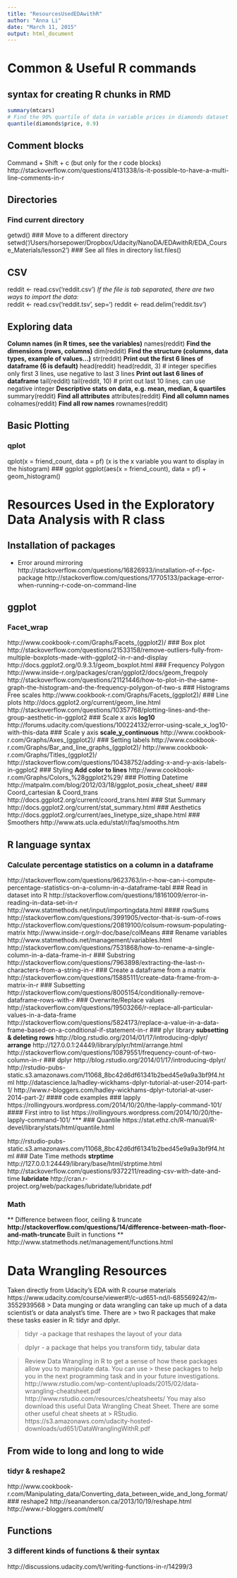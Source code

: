 ```yaml
---
title: "ResourcesUsedEDAwithR"
author: "Anna Li"
date: "March 11, 2015"
output: html_document
---
```


# Common & Useful R commands 
## syntax for creating R chunks in RMD
```r
summary(mtcars)
# Find the 90% quartile of data in variable prices in diamonds dataset
quantile(diamonds$price, 0.9)
```


## Comment blocks
Command + Shift + c (but only for the r code blocks)
http://stackoverflow.com/questions/4131338/is-it-possible-to-have-a-multi-line-comments-in-r

## Directories
### Find current directory
getwd()
### Move to a different directory
setwd('/Users/horsepower/Dropbox/Udacity/NanoDA/EDAwithR/EDA_Course_Materials/lesson2')
### See all files in directory
list.files()

## CSV
reddit <- read.csv('reddit.csv')
*If the file is tab separated, there are two ways to import the data:*   
reddit <- read.csv('reddit.tsv', sep='\t')
reddit <- read.delim('reddit.tsv')

## Exploring data
**Column names (in R times, see the variables)**
names(reddit)
**Find the dimensions (rows, columns)**
dim(reddit)
**Find the structure (columns, data types, example of values...)**
str(reddit)
**Print out the first 6 lines of dataframe (6 is default)**
head(reddit)
head(reddit, 3) # integer specifies only first 3 lines, use negative to last 3 lines
**Print out last 6 lines of dataframe**
tail(reddit)
tail(reddit, 10) # print out last 10 lines, can use negative integer
**Descriptive stats on data, e.g. mean, median, & quartiles **
summary(reddit)
**Find all attributes**
attributes(reddit)
**Find all column names**
colnames(reddit)
**Find all row names**
rownames(reddit)


## Basic Plotting
### qplot
qplot(x = friend_count, data = pf)
(x is the x variable you want to display in the histogram)
### ggplot 
ggplot(aes(x = friend_count), data = pf) + 
  geom_histogram()

# Resources Used in the Exploratory Data Analysis with R class

## Installation of packages
* Error around mirroring
http://stackoverflow.com/questions/16826933/installation-of-r-fpc-package
http://stackoverflow.com/questions/17705133/package-error-when-running-r-code-on-command-line

## ggplot
### Facet_wrap
http://www.cookbook-r.com/Graphs/Facets_(ggplot2)/
### Box plot
http://stackoverflow.com/questions/21533158/remove-outliers-fully-from-multiple-boxplots-made-with-ggplot2-in-r-and-display
http://docs.ggplot2.org/0.9.3.1/geom_boxplot.html
### Frequency Polygon
http://www.inside-r.org/packages/cran/ggplot2/docs/geom_freqpoly
http://stackoverflow.com/questions/21121446/how-to-plot-in-the-same-graph-the-histogram-and-the-frequency-polygon-of-two-s
### Histograms
Free scales
http://www.cookbook-r.com/Graphs/Facets_(ggplot2)/
### Line plots
http://docs.ggplot2.org/current/geom_line.html
http://stackoverflow.com/questions/10357768/plotting-lines-and-the-group-aesthetic-in-ggplot2
### Scale x axis
**log10**
http://forums.udacity.com/questions/100224132/error-using-scale_x_log10-with-this-data
### Scale y axis
**scale_y_continuous**
http://www.cookbook-r.com/Graphs/Axes_(ggplot2)/
### Setting labels
http://www.cookbook-r.com/Graphs/Bar_and_line_graphs_(ggplot2)/
http://www.cookbook-r.com/Graphs/Titles_(ggplot2)/
http://stackoverflow.com/questions/10438752/adding-x-and-y-axis-labels-in-ggplot2
### Styling
**Add color to lines** 
http://www.cookbook-r.com/Graphs/Colors_%28ggplot2%29/
### Plotting Datetime
http://matpalm.com/blog/2012/03/18/ggplot_posix_cheat_sheet/
### Coord_cartesian & Coord_trans
http://docs.ggplot2.org/current/coord_trans.html
### Stat Summary
http://docs.ggplot2.org/current/stat_summary.html
### Aesthetics
http://docs.ggplot2.org/current/aes_linetype_size_shape.html
### Smoothers
http://www.ats.ucla.edu/stat/r/faq/smooths.htm

## R language syntax
### Calculate percentage statistics on a column in a dataframe
http://stackoverflow.com/questions/9623763/in-r-how-can-i-compute-percentage-statistics-on-a-column-in-a-dataframe-tabl
### Read in dataset into R
http://stackoverflow.com/questions/18161009/error-in-reading-in-data-set-in-r
http://www.statmethods.net/input/importingdata.html
#### rowSums
http://stackoverflow.com/questions/3991905/vector-that-is-sum-of-rows
http://stackoverflow.com/questions/20819100/colsum-rowsum-populating-matrix
http://www.inside-r.org/r-doc/base/colMeans
### Rename variables
http://www.statmethods.net/management/variables.html
http://stackoverflow.com/questions/7531868/how-to-rename-a-single-column-in-a-data-frame-in-r
### Substring
http://stackoverflow.com/questions/7963898/extracting-the-last-n-characters-from-a-string-in-r
### Create a dataframe from a matrix
http://stackoverflow.com/questions/15885111/create-data-frame-from-a-matrix-in-r
### Subsetting
http://stackoverflow.com/questions/8005154/conditionally-remove-dataframe-rows-with-r
### Overwrite/Replace values
http://stackoverflow.com/questions/19503266/r-replace-all-particular-values-in-a-data-frame
http://stackoverflow.com/questions/5824173/replace-a-value-in-a-data-frame-based-on-a-conditional-if-statement-in-r
### plyr library
**subsetting & deleting rows**
http://blog.rstudio.org/2014/01/17/introducing-dplyr/
**arrange**
http://127.0.0.1:24449/library/plyr/html/arrange.html
http://stackoverflow.com/questions/10879551/frequency-count-of-two-column-in-r
### dplyr
http://blog.rstudio.org/2014/01/17/introducing-dplyr/
http://rstudio-pubs-static.s3.amazonaws.com/11068_8bc42d6df61341b2bed45e9a9a3bf9f4.html
http://datascience.la/hadley-wickhams-dplyr-tutorial-at-user-2014-part-1/
http://www.r-bloggers.com/hadley-wickhams-dplyr-tutorial-at-user-2014-part-2/
#### code examples
### lapply
https://rollingyours.wordpress.com/2014/10/20/the-lapply-command-101/
#### First intro to list
https://rollingyours.wordpress.com/2014/10/20/the-lapply-command-101/
***
### Quantile
https://stat.ethz.ch/R-manual/R-devel/library/stats/html/quantile.html

http://rstudio-pubs-static.s3.amazonaws.com/11068_8bc42d6df61341b2bed45e9a9a3bf9f4.html
### Date Time methods 
**strptime**
http://127.0.0.1:24449/library/base/html/strptime.html
http://stackoverflow.com/questions/9372211/reading-csv-with-date-and-time
**lubridate**
http://cran.r-project.org/web/packages/lubridate/lubridate.pdf

### Math
** Difference between floor, ceiling & truncate **
http://stackoverflow.com/questions/14/difference-between-math-floor-and-math-truncate
** Built in functions **
http://www.statmethods.net/management/functions.html

# Data Wrangling Resources
Taken directly from Udacity's EDA with R course materials
https://www.udacity.com/course/viewer#!/c-ud651-nd/l-685569242/m-3552939568
> Data munging or data wrangling can take up much of a data scientist's or data analyst's time. There are 
> two R packages that make these tasks easier in R: tidyr and dplyr.

> tidyr -a package that reshapes the layout of your data

> dplyr - a package that helps you transform tidy, tabular data

> Review Data Wrangling in R to get a sense of how these packages allow you to manipulate data. You can use > these packages to help you in the next programming task and in your future investigations.
> http://www.rstudio.com/wp-content/uploads/2015/02/data-wrangling-cheatsheet.pdf
> http://www.rstudio.com/resources/cheatsheets/
> You may also download this useful Data Wrangling Cheat Sheet. There are some other useful cheat sheets at > RStudio. https://s3.amazonaws.com/udacity-hosted-downloads/ud651/DataWranglingWithR.pdf

## From wide to long and long to wide
### tidyr & reshape2
http://www.cookbook-r.com/Manipulating_data/Converting_data_between_wide_and_long_format/
### reshape2
http://seananderson.ca/2013/10/19/reshape.html
http://www.r-bloggers.com/melt/

## Functions
### 3 different kinds of functions & their syntax
http://discussions.udacity.com/t/writing-functions-in-r/14299/3

